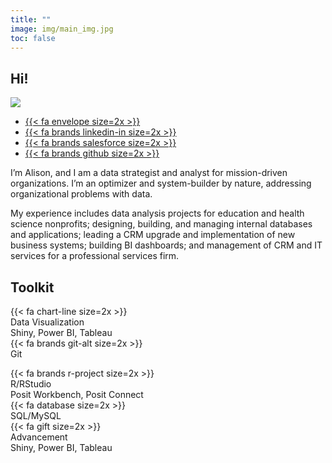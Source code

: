 ```yaml
---
title: ""
image: img/main_img.jpg
toc: false
---
```

<div class="full-view">
<div class="grid">
<div class="g-col-12">
## Hi!
</div>
<div class="g-col-12 g-col-md-4">
<div class="profile">

![](img/main_img.jpg){.rounded-circle-shadow}
<ul class="network-icon">
<li><a href="mailto:hello@alisonrane.com">{{< fa envelope size=2x >}}</a></li>
<li><a href="https://www.linkedin.com/in/alisonrane">{{< fa brands linkedin-in size=2x >}}</a></li>
<li><a href="https://trailblazer.me/id/alisonrane">{{< fa brands salesforce size=2x >}}</a></li>
<li><a href="https://github.com/alisonrane">{{< fa brands github size=2x >}}</a></li>
</ul>
</div>
</div>

<div class="g-col-12 g-col-md-8">

I’m Alison, and I am a data strategist and analyst for mission-driven organizations. I’m an optimizer and system-builder by nature, addressing organizational problems with data. 

My experience includes data analysis projects for education and health science nonprofits; designing, building, and managing internal databases and applications; leading a CRM upgrade and implementation of new business systems; building BI dashboards; and management of CRM and IT services for a professional services firm.

</div>
</div>
</div>

<div class="inner-but-full">
<div class="column-body">
## Toolkit

<div class="toolkit-container">
<div class="toolkit-item">
<div class="toolkit-icon">{{< fa chart-line size=2x >}}</div>
<div class="toolkit-title">Data Visualization</div>
<div class="toolkit-desc">Shiny, Power BI, Tableau</div></div>

<div class="toolkit-item">
<div class="toolkit-icon">{{< fa brands git-alt size=2x >}}</div>
<div class="toolkit-title">Git</div>
<div class="toolkit-desc"></div><p><p></div>

<div class="toolkit-item">
<div class="toolkit-icon">{{< fa brands r-project size=2x >}}</div>
<div class="toolkit-title">R/RStudio</div>
<div class="toolkit-desc">Posit Workbench, Posit Connect</div></div>

<div class="toolkit-item">
<div class="toolkit-icon">{{< fa database size=2x >}}</div>
<div class="toolkit-title">SQL/MySQL</div>
<div class="toolkit-desc"></div></div>

<div class="toolkit-item">
<div class="toolkit-icon">{{< fa gift size=2x >}}</div>
<div class="toolkit-title">Advancement</div>
<div class="toolkit-desc">Shiny, Power BI, Tableau</div></div>

</div>
</div>
</div>
</div>
</div>
</div>
</div>